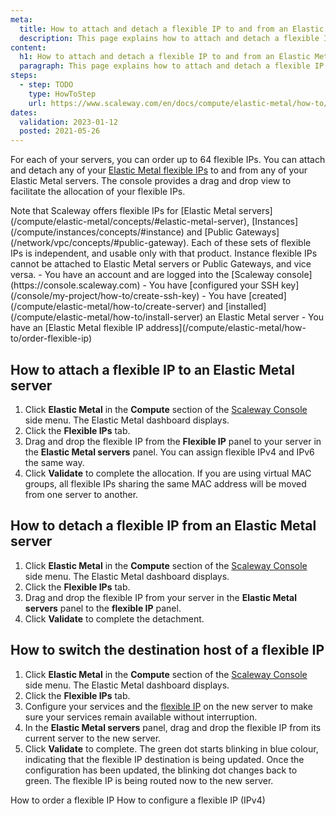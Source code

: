 ```yaml
---
meta:
  title: How to attach and detach a flexible IP to and from an Elastic Metal server
  description: This page explains how to attach and detach a flexible IP to and from an Elastic Metal server
content:
  h1: How to attach and detach a flexible IP to and from an Elastic Metal server
  paragraph: This page explains how to attach and detach a flexible IP to and from an Elastic Metal server
steps:
  - step: TODO
    type: HowToStep
    url: https://www.scaleway.com/en/docs/compute/elastic-metal/how-to/attach-detach-flexible-ip/
dates:
  validation: 2023-01-12
  posted: 2021-05-26
---
```


For each of your servers, you can order up to 64 flexible IPs. You can attach and detach any of your [Elastic Metal flexible IPs](/compute/elastic-metal/concepts/#flexible-ip) to and from any of your Elastic Metal servers. The console provides a drag and drop view to facilitate the allocation of your flexible IPs.

<Message type="important">
  Note that Scaleway offers flexible IPs for [Elastic Metal servers](/compute/elastic-metal/concepts/#elastic-metal-server), [Instances](/compute/instances/concepts/#instance) and [Public Gateways](/network/vpc/concepts/#public-gateway). Each of these sets of flexible IPs is independent, and usable only with that product. Instance flexible IPs cannot be attached to Elastic Metal servers or Public Gateways, and vice versa.
</Message>

<Message type="requirement">
  - You have an account and are logged into the [Scaleway console](https://console.scaleway.com)  
  - You have [configured your SSH key](/console/my-project/how-to/create-ssh-key)
  - You have [created](/compute/elastic-metal/how-to/create-server) and [installed](/compute/elastic-metal/how-to/install-server) an Elastic Metal server
  - You have an [Elastic Metal flexible IP address](/compute/elastic-metal/how-to/order-flexible-ip)
</Message>

## How to attach a flexible IP to an Elastic Metal server

1. Click **Elastic Metal** in the **Compute** section of the [Scaleway Console](https://console.scaleway.com) side menu. The Elastic Metal dashboard displays.
2. Click the **Flexible IPs** tab.
3. Drag and drop the flexible IP from the **Flexible IP** panel to your server in the **Elastic Metal servers** panel.
    <Message type="tip">
      You can assign flexible IPv4 and IPv6 the same way.
    </Message>
4. Click **Validate** to complete the allocation.
    <Message type="note">
      If you are using virtual MAC groups, all flexible IPs sharing the same MAC
      address will be moved from one server to another.
    </Message>

## How to detach a flexible IP from an Elastic Metal server

1. Click **Elastic Metal** in the **Compute** section of the [Scaleway Console](https://console.scaleway.com) side menu. The Elastic Metal dashboard displays.
2. Click the **Flexible IPs** tab.
3. Drag and drop the flexible IP from your server in the **Elastic Metal servers** panel to the **flexible IP** panel.
4. Click **Validate** to complete the detachment.

## How to switch the destination host of a flexible IP

1. Click **Elastic Metal** in the **Compute** section of the [Scaleway Console](https://console.scaleway.com) side menu. The Elastic Metal dashboard displays.
2. Click the **Flexible IPs** tab.
3. Configure your services and the [flexible IP](/compute/elastic-metal/how-to/configure-flexible-ip) on the new server to make sure your services remain available without interruption.
4. In the **Elastic Metal servers** panel, drag and drop the flexible IP from its current server to the new server.
5. Click **Validate** to complete. The green dot starts blinking in blue colour, indicating that the flexible IP destination is being updated. Once the configuration has been updated, the blinking dot changes back to green. The flexible IP is being routed now to the new server.

<Navigation title="See Also">
  <PreviousButton to="/compute/elastic-metal/how-to/order-flexible-ip/">How to order a flexible IP</PreviousButton>
  <NextButton to="/compute/elastic-metal/how-to/configure-flexible-ip/">How to configure a flexible IP (IPv4)</NextButton>
</Navigation>
